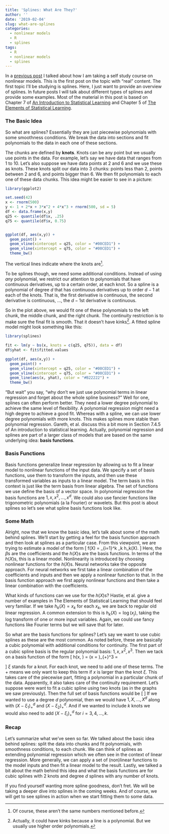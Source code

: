 ```yaml
---
title: 'Splines: What Are They?'
author: ''
date: '2019-02-04'
slug: what-are-splines
categories:
  - nonlinear models
  - R
  - splines
tags:
  - R
  - nonlinear models
  - splines
---
```


In a [previous post](/2019/01/28/nonlinear-models-self-study/) I talked about how I am taking a self study course on nonlinear models. This is the first post on the topic with "real" content. The first topic I'll be studying is splines. Here, I just want to provide an overview of splines. In future posts I will talk about different types of splines and provide some examples. Most of the material in this post is based on Chapter 7 of [An Introduction to Statistical Learning](http://www-bcf.usc.edu/~gareth/ISL/) and Chapter 5 of [The Elements of Statistical Learning](https://web.stanford.edu/~hastie/ElemStatLearn/).


### The Basic Idea

So what are splines? Essentially they are just piecewise polynomials with some smoothness conditions. We break the data into sections and fit polynomials to the data in each one of these sections. 

The chunks are defined by **knots**. Knots can be any point but we usually use points in the data. For example, let's say we have data that ranges from 1 to 10. Let's also suppose we have data points at 2 and 6 and we use these as knots. These knots split our data into 3 chunks: points less than 2, points between 2 and 6, and points bigger than 6. We then fit polynomials to each one of these data chunks. This idea might be easier to see in a picture:

```r
library(ggplot2)

set.seed(42)
x <- rnorm(500)
y <- 1 + 2*x + 3*x^2 + 4*x^3 + rnorm(500, sd = 5)
df <- data.frame(x,y)
q25 <- quantile(df$x, .25)
q75 <- quantile(df$x, 0.75)


ggplot(df, aes(x,y)) +
  geom_point() +
  geom_vline(xintercept = q25, color = "#00CED1") +
  geom_vline(xintercept = q75, color = "#00CED1") +
  theme_bw()
```

The vertical lines indicate where the knots are[^1].


To be splines though, we need some additional conditions. Instead of using *any* polynomial, we restrict our attention to polynomials that have continuous derivatives, up to a certain order, at each knot. So a spline is a polynomial of degree $d$ that has continuous derivatives up to order $d-1$ at each of the knots. That is, the first derivative is continuous, the second derivative is continuous, ..., the $d-1$st derivative is continuous. 

So in the plot above, we would fit one of these polynomials to the left chunk, the middle chunk, and the right chunk. The continuity restriction is to make sure the final fit is smooth. That it doesn't have kinks[^2]. A fitted spline model might look something like this:

```r
library(splines)

fit <- lm(y ~ bs(x, knots = c(q25, q75)), data = df)
df$yhat <- fit$fitted.values

ggplot(df, aes(x,y)) +
  geom_point() +
  geom_vline(xintercept = q25, color = "#00CED1") +
  geom_vline(xintercept = q75, color = "#00CED1") +
  geom_line(aes(x, yhat), color = "#B22222") +
  theme_bw()

```


"But wait" you say, "why don't we just use polynomial terms in linear regression and forget about the whole spline business?" Well for one, splines can often perform better. They need a lower degree polynomial to achieve the same level of flexibility. A polynomial regression might need a high degree to achieve a good fit. Whereas with a spline, we can use lower degree polynomials with more knots. This makes splines more stable than polynomial regression. Gareth, et al. discuss this a bit more in Section 7.4.5 of An introduction to statistical learning. Actually, polynomial regression and splines are part of a larger class of models that are based on the same underlying idea: **basis functions**.

### Basis Functions

Basis functions generalize linear regression by allowing us to fit a linear model to nonlinear functions of the input data. We specify a set of basis functions, use them to transform the inputs, and then use these transformed variables as inputs to a linear model. The term basis in this context is just like the term basis from linear algebra. The set of functions we use define the basis of a vector space. In polynomial regression the basis functions are $1, x, x^2, ..., x^d$. We could also use fancier functions like trigonometric polynomials (a la Fourier) or wavelets. But this post is about splines so let's see what spline basis functions look like.


### Some Math

Alright, now that we know the basic idea, let's talk about some of the math behind splines. We'll start by getting a feel for the basis function approach and then look at splines as a particular case. From this viewpoint, we are trying to estimate a model of the form
\[
f(X) = \sum_{i=1}^k \beta_k h_k(X).
\]
Here, the $\beta$s are the coefficients and the $h(X)$s are the basis functions. In terms of the $h(X)$s, this is a linear model. Nonlinearity is introduced by choosing nonlinear functions for the $h(X)$s. Neural networks take the opposite approach. For neural networks we first take a linear combination of the coefficients and inputs and then we apply a nonlinear function to that. In the basis function approach we first apply nonlinear functions and then take a linear combination with the coefficients.

What kinds of functions can we use for the $h(X)$s? Hastie, et al. give a number of examples in The Elements of Statistical Learning that should feel very familiar. If we take $h_k(X) = x_k$ for each $x_k$, we are back to regular old linear regression. A common extension to this is $h_k(X) = \log(x_j)$, taking the log transform of one or more input variables. Again, we could use fancy functions like Fourier terms but we will save that for later.

So what are the basis functions for splines? Let's say we want to use cubic splines as these are the most common. As noted before, these are basically a cubic polynomial with additional conditions for continuity. The first part of a cubic spline basis is the regular polynomial basis: $1, x, x^2, x^3$. Then we tack on a basis function of the form
\[
h(x, \xi) = (x = \xi)_{+}^3 = 
  \begin{cases}
  (x - \xi)^3 & \text{if  } x > \xi \\
  0 & \text{if  } x \le \xi.
  \end{cases}
\]
$\xi$ stands for a knot. For each knot, we need to add one of these terms. The $+$ means we only want to keep this term if $x$ is larger than the knot $\xi$. This takes care of the piecewise part, fitting a polynomial in a particular chunk of the data. Apparently, it also takes care of the continuity requirement. Let's suppose were want to fit a cubic spline using two knots (as in the graphs we saw previously). Then the full set of basis functions would be
\[
\begin{align*}
 h_1(X) &= 1 & h_2(X) &= X  & h_3(X) &= X^2 \\
 h_4(X) &= X^3 & h_5(X) &= (X - \xi_1)^3_{+} & h_6(X) &= (X - \xi_2)^3_{+}.
\end{align*}
\]
If we wanted to use a degree $d$ polynomial, then we would have $1, X, ..., X^d$ along with $(X-\xi_1)^d_{+}$ and $(X-\xi_2)^d_{+}$. And if we wanted to include $k$ knots we would also need to add $(X-\xi_i)^d_{+}$ for $i = 3, 4, ..., k$.


### Recap

Let's summarize what we've seen so far. We talked about the basic idea behind splines: split the data into chunks and fit polynomials, with smoothness conditions, to each chunk. We can think of splines as extending polynomial regression which we often see in the context of linear regression. More generally, we can apply a set of (non)linear functions to the model inputs and then fit a linear model to the result. Lastly, we talked a bit about the math behind this idea and what the basis functions are for cubic splines with 2 knots and degree $d$ splines with any number of knots.

If you find yourself wanting more spline goodness, don't fret. We will be taking a deeper dive into splines in the coming weeks. And of course, we will get to see splines in action when we start fitting them to some data.



[^1]: Of course, these aren't the same numbers mentioned before.
[^2]: Actually, it could have kinks because a line is a polynomial. But we usually use higher order polynomials.




